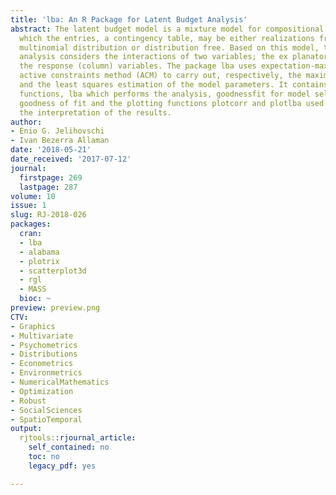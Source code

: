 ```yaml
---
title: 'lba: An R Package for Latent Budget Analysis'
abstract: The latent budget model is a mixture model for compositional data sets in
  which the entries, a contingency table, may be either realizations from a product
  multinomial distribution or distribution free. Based on this model, the latent budget
  analysis considers the interactions of two variables; the ex planatory (row) and
  the response (column) variables. The package lba uses expectation-maximization and
  active constraints method (ACM) to carry out, respectively, the maximum likelihood
  and the least squares estimation of the model parameters. It contains three main
  functions, lba which performs the analysis, goodnessfit for model selection and
  goodness of fit and the plotting functions plotcorr and plotlba used as a help in
  the interpretation of the results.
author:
- Enio G. Jelihovschi
- Ivan Bezerra Allaman
date: '2018-05-21'
date_received: '2017-07-12'
journal:
  firstpage: 269
  lastpage: 287
volume: 10
issue: 1
slug: RJ-2018-026
packages:
  cran:
  - lba
  - alabama
  - plotrix
  - scatterplot3d
  - rgl
  - MASS
  bioc: ~
preview: preview.png
CTV:
- Graphics
- Multivariate
- Psychometrics
- Distributions
- Econometrics
- Environmetrics
- NumericalMathematics
- Optimization
- Robust
- SocialSciences
- SpatioTemporal
output:
  rjtools::rjournal_article:
    self_contained: no
    toc: no
    legacy_pdf: yes

---
```


